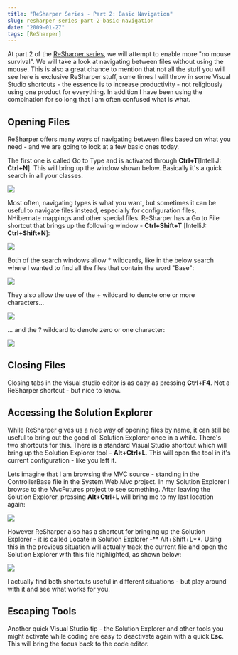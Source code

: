 ```yaml
---
title: "ReSharper Series - Part 2: Basic Navigation"
slug: resharper-series-part-2-basic-navigation
date: "2009-01-27"
tags: [ReSharper]
---
```


At part 2 of the [ReSharper series](/2009/01/10/resharper-series/), we will attempt to enable more "no mouse survival". We will take a look at navigating between files without using the mouse. This is also a great chance to mention that not all the stuff you will see here is exclusive ReSharper stuff, some times I will throw in some Visual Studio shortcuts - the essence is to increase productivity - not religiously using one product for everything. In addition I have been using the combination for so long that I am often confused what is what.
 
## Opening Files
 
ReSharper offers many ways of navigating between files based on what you need - and we are going to look at a few basic ones today. 
 
The first one is called Go to Type and is activated through **Ctrl+T**[IntelliJ: **Ctrl+N**]. This will bring up the window shown below. Basically it's a quick search in all your classes.
 
<img src="/WindowsLiveWriter/ReSharperEventDay2_A25E/image_thumb_4.png" /> 
 
Most often, navigating types is what you want, but sometimes it can be useful to navigate files instead, especially for configuration files, NHibernate mappings and other special files. ReSharper has a Go to File shortcut that brings up the following window - **Ctrl+Shift+T** [IntelliJ: **Ctrl+Shift+N**]:
 
<img src="/WindowsLiveWriter/ReSharperEventDay2_A25E/image_thumb.png" /> 
 
Both of the search windows allow * wildcards, like in the below search where I wanted to find all the files that contain the word "Base":
 
<img src="/WindowsLiveWriter/ReSharperEventDay2_A25E/image_thumb_1.png" /> 
 
They also allow the use of the + wildcard to denote one or more characters...
 
<img src="/WindowsLiveWriter/ReSharperEventDay2_A25E/image_thumb_5.png" />
 
... and the ? wildcard to denote zero or one character: 
 
<img src="/WindowsLiveWriter/ReSharperEventDay2_A25E/image_thumb_6.png" /> 
 
## Closing Files
 
Closing tabs in the visual studio editor is as easy as pressing **Ctrl+F4**. Not a ReSharper shortcut - but nice to know.
 
## Accessing the Solution Explorer
 
While ReSharper gives us a nice way of opening files by name, it can still be useful to bring out the good ol' Solution Explorer once in a while. There's two shortcuts for this. There is a standard Visual Studio shortcut which will bring up the Solution Explorer tool - **Alt+Ctrl+L**. This will open the tool in it's current configuration - like you left it. 
 
Lets imagine that I am browsing the MVC source - standing in the ControllerBase file in the System.Web.Mvc project. In my Solution Explorer I browse to the MvcFutures project to see something. After leaving the Solution Explorer, pressing **Alt+Ctrl+L** will bring me to my last location again:
 
<img src="/WindowsLiveWriter/ReSharperEventDay2_A25E/image_thumb_2.png" /> 
 
However ReSharper also has a shortcut for bringing up the Solution Explorer - it is called Locate in Solution Explorer -** Alt+Shift+L**. Using this in the previous situation will actually track the current file and open the Solution Explorer with this file highlighted, as shown below:
 
<img src="/WindowsLiveWriter/ReSharperEventDay2_A25E/image_thumb_3.png" /> 
 
I actually find both shortcuts useful in different situations - but play around with it and see what works for you. 
 
## Escaping Tools
 
Another quick Visual Studio tip - the Solution Explorer and other tools you might activate while coding are easy to deactivate again with a quick **Esc**. This will bring the focus back to the code editor.
